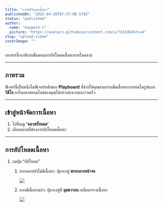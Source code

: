 ```yaml
---
title: "การอัปโหลดเนื้อหา"
publishedAt: "2025-04-28T07:37:08.579Z"
status: "published"
author:
  name: "kanpech-t"
  picture: "https://avatars.githubusercontent.com/u/72343634?v=4"
slug: "upload-video"
coverImage: ""
---
```


เอกสารนี้จะอธิบายขั้นตอนการอัปโหลดเนื้อหาภายในคลาส

---

## ภาพรวม

ฟีเจอร์นี้เป็นหนึ่งในฟีเจอร์หลักของ **Playboard** ที่ช่วยให้คุณสามารถเพิ่มเนื้อหาการสอนในรูปแบบ **วิดีโอ** ลงในคลาสออนไลน์ของคุณได้อย่างสะดวกและรวดเร็ว

---

## **เข้าสู่หน้าจัดการเนื้อหา**

1. ไปที่เมนู **'คลาสทั้งหมด'**
2. เลือกคลาสที่ต้องการอัปโหลดเนื้อหา

---

## การอัปโหลดเนื้อหา

1. กดปุ่ม “อัปโหลด”
   1. หากคลาสยังไม่มีเนื้อหา: ปุ่มจะอยู่ **ตรงกลางหน้าจอ**

      ![](/images/upload-button-b-I3Nj.png)
   2. หากมีเนื้อหาแล้ว: ปุ่มจะอยู่ที่ **มุมขวาบน** เหนือตารางเนื้อหา

      ![](https://document-assets.st-th-1.byteark.com/upload-button-a.png)